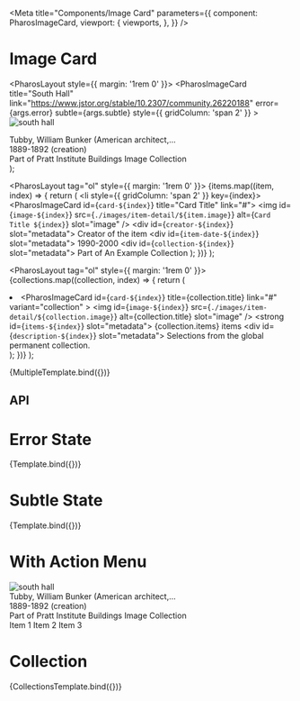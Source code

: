 


<Meta
  title="Components/Image Card"
  parameters={{
    component: PharosImageCard,
    viewport: {
      viewports,
    },
  }}
/>

# Image Card

<GuidelineLink path="image-card" />

  <PharosLayout style={{ margin: '1rem 0' }}>
    <PharosImageCard
      title="South Hall"
      link="https://www.jstor.org/stable/10.2307/community.26220188"
      error={args.error}
      subtle={args.subtle}
      style={{ gridColumn: 'span 2' }}
    >
      <img id="image" src="./images/item-detail/collection_5.png" alt="south hall" slot="image" />
      <div id="creator" slot="metadata">
        Tubby, William Bunker (American architect,...
      </div>
      <div id="item-date" slot="metadata">
        1889-1892 (creation)
      </div>
      <div id="collection" slot="metadata">
        Part of
        <PharosLink
          href="https://www.jstor.org/site/pratt/buildings-image"
          onBackground={args.subtle}
        >
          Pratt Institute Buildings Image Collection
        </PharosLink>
      </div>
    </PharosImageCard>
  </PharosLayout>
);

  <PharosLayout tag="ol" style={{ margin: '1rem 0' }}>
    {items.map((item, index) => {
      return (
        <li style={{ gridColumn: 'span 2' }} key={index}>
          <PharosImageCard id={`card-${index}`} title="Card Title" link="#">
            <img
              id={`image-${index}`}
              src={`./images/item-detail/${item.image}`}
              alt={`Card Title ${index}`}
              slot="image"
            />
            <div id={`creator-${index}`} slot="metadata">
              Creator of the item
            </div>
            <div id={`item-date-${index}`} slot="metadata">
              1990-2000
            </div>
            <div id={`collection-${index}`} slot="metadata">
              Part of
              <PharosLink href="https://www.jstor.org/site/pratt/buildings-image">
                An Example Collection
              </PharosLink>
            </div>
          </PharosImageCard>
        </li>
      );
    })}
  </PharosLayout>
);

  <PharosLayout tag="ol" style={{ margin: '1rem 0' }}>
    {collections.map((collection, index) => {
      return (
        <li className="image-card-example__card--collection" key={index}>
          <PharosImageCard
            id={`card-${index}`}
            title={collection.title}
            link="#"
            variant="collection"
          >
            <img
              id={`image-${index}`}
              src={`./images/item-detail/${collection.image}`}
              alt={collection.title}
              slot="image"
            />
            <strong id={`items-${index}`} slot="metadata">
              {collection.items} items
            </strong>
            <div id={`description-${index}`} slot="metadata">
              Selections from the global permanent collection.
            </div>
          </PharosImageCard>
        </li>
      );
    })}
  </PharosLayout>
);

<Canvas>
  <Story name="Base">{MultipleTemplate.bind({})}</Story>
</Canvas>

## API

<ArgsTable of={PharosImageCard} />

# Error State

<Canvas>
  <Story name="Error State" args={{ error: true }}>
    {Template.bind({})}
  </Story>
</Canvas>

# Subtle State

<Canvas>
  <Story name="Subtle State" args={{ subtle: true }}>
    {Template.bind({})}
  </Story>
</Canvas>

# With Action Menu

<Canvas>
  <Story name="With Action Menu">
    <Fragment>
      <PharosLayout style={{ margin: '1rem 0' }}>
        <PharosImageCard
          title="South Hall"
          link="https://www.jstor.org/stable/10.2307/community.26220188"
          actionMenu="my-dropdown-menu"
          style={{ gridColumn: 'span 2' }}
        >
          <img
            id="image"
            src="./images/item-detail/collection_5.png"
            alt="south hall"
            slot="image"
          />
          <div id="creator" slot="metadata">
            Tubby, William Bunker (American architect,...
          </div>
          <div id="item-date" slot="metadata">
            1889-1892 (creation)
          </div>
          <div id="collection" slot="metadata">
            Part of
            <PharosLink href="https://www.jstor.org/site/pratt/buildings-image">
              Pratt Institute Buildings Image Collection
            </PharosLink>
          </div>
        </PharosImageCard>
      </PharosLayout>
      <PharosDropdownMenu id="my-dropdown-menu">
        <PharosDropdownMenuItem>Item 1</PharosDropdownMenuItem>
        <PharosDropdownMenuItem>Item 2</PharosDropdownMenuItem>
        <PharosDropdownMenuItem>Item 3</PharosDropdownMenuItem>
      </PharosDropdownMenu>
    </Fragment>
  </Story>
</Canvas>

# Collection

<Canvas>
  <Story name="Collection">{CollectionsTemplate.bind({})}</Story>
</Canvas>
